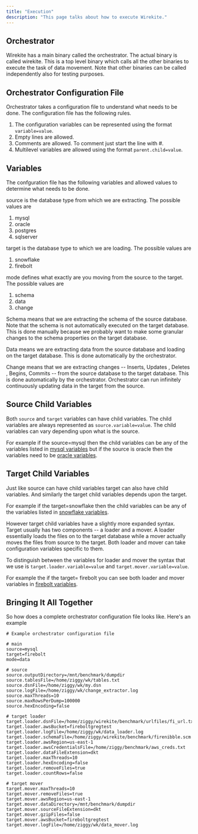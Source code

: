 ```yaml
---
title: "Execution"
description: "This page talks about how to execute Wirekite."
---
```


## Orchestrator

Wirekite has a main binary called the orchestrator. The actual binary is called wirekite. This is a top level binary which calls all the other binaries to execute the task of data movement. Note that other binaries can be called independently also for testing purposes.

## Orchestrator Configuration File

Orchestrator takes a configuration file to understand what needs to be done. The configuration file has the following rules.

1. The configuration variables can be represented using the format `variable=value`.
2. Empty lines are allowed.
3. Comments are allowed. To comment just start the line with #.
4. Multilevel variables are allowed using the format `parent.child=value`.

## Variables

The confguration file has the following variables and allowed values to determine what needs to be done.

<ResponseField name="source" type="string">
  source is the database type from which we are extracting. The possible values are

  1. mysql
  2. oracle
  3. postgres
  4. sqlserver
</ResponseField>

<ResponseField name="target" type="string">
  target is the database type to which we are loading. The possible values are

  1. snowflake
  2. firebolt
</ResponseField>

<ResponseField name="mode" type="string">
  mode defines what exactly are you moving from the source to the target. The possible values are

  1. schema
  2. data
  3. change
</ResponseField>

Schema means that we are extracting the schema of the source database. Note that the schema is not automatically executed on the target database. This is done manually because we probably want to make some granular changes to the schema properties on the target database.

Data means we are extracting data from the source database and loading on the target database. This is done automatically by the orchestrator.

Change means that we are extracting changes -- Inserts, Updates , Deletes , Begins, Commits -- from the source database to the target database. This is done automatically by the orchestrator. Orchestrator can run infinitely continuously updating data in the target from the source.

## Source Child Variables

Both `source` and `target` variables can have child variables. The child variables are always represented as `source.variable=value`. The child variables can vary depending upon what is the source.

For example if the source=mysql then the child variables can be any of the variables listed in [mysql variables](/sourceguides/mysql) but if the source is oracle then the variables need to be [oracle variables](/sourceguides/oracle).

## Target Child Variables

Just like source can have child variables target can also have child variables. And similarly the target child variables depends upon the target.

For example if the target=snowflake then the child variables can be any of the variables listed in [snowflake variables](/targetguides/snowflake).

However target child variables have a slightly more expanded syntax. Target usually has two components -- a loader and a mover. A loader essentially loads the files on to the target database while a mover actually moves the files from source to the target. Both loader and mover can take configuration variables specific to them.

To distinguish between the variables for loader and mover the syntax that we use is `target.loader.variable=value` and `target.mover.variable=value`.

For example the if the target= firebolt you can see both loader and mover variables in [firebolt variables](/targetguides/firebolt).

## Bringing It All Together

So how does a complete orchestrator configuration file looks like. Here's an example

```shellscript
# Example orchestrator configuration file

# main 
source=mysql
target=firebolt
mode=data

# source
source.outputDirectory=/mnt/benchmark/dumpdir
source.tablesFile=/home/ziggy/wk/tables.txt
source.dsnFile=/home/ziggy/wk/my.dsn
source.logFile=/home/ziggy/wk/change_extractor.log
source.maxThreads=10
source.maxRowsPerDump=100000
source.hexEncoding=false

# target loader
target.loader.dsnFile=/home/ziggy/wirekite/benchmark/urlfiles/fi_url.txt
target.loader.awsBucket=fireboltgregtest
target.loader.logFile=/home/ziggy/wk/data_loader.log
target.loader.schemaFile=/home/ziggy/wirekite/benchmark/firenibble.scm
target.loader.awsRegion=us-east-1
target.loader.awsCredentialsFile=/home/ziggy/benchmark/aws_creds.txt
target.loader.dataFileExtension=dkt
target.loader.maxThreads=10
target.loader.hexEncoding=false
target.loader.removeFiles=true
target.loader.countRows=false

# target mover
target.mover.maxThreads=10
target.mover.removeFiles=true
target.mover.awsRegion=us-east-1
target.mover.dataDirectory=/mnt/benchmark/dumpdir
target.mover.sourceFileExtension=dkt
target.mover.gzipFiles=false
target.mover.awsBucket=fireboltgregtest
target.mover.logFile=/home/ziggy/wk/data_mover.log
```